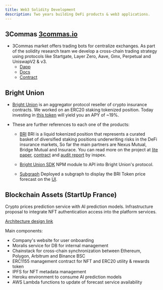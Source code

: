 ```yaml
---
title: Web3 Solidity Development
description: Two years building DeFi products & web3 applications.
---
```


**3Commas**
[3commas.io](https://3commas.io/)
---



- 3Commas market offers trading bots for centralize exchanges. As part of the solidity research team we develop a cross-chain trading strategy using protocols like Startgate, Layer Zero, Aave, Gmx, Perpetual and UniswapV2 & v3.
  - [Dapp](https://app.decommas.io/strategies)
  - [Docs](https://medium.com/@DeCommas/new-meta-automating-basis-trading-852c2f08cc44)
  - [Contract](https://optimistic.etherscan.io/address/0x3E818Baf68F6465b2d97604f072CE6E402B906F7)


**Bright Union**
---



- [Bright Union](https://app.brightunion.io/) is an aggregator protocol reseller of crypto insurance contracts. 
  We worked on an ERC20 staking tokenized position. Today investing in [this token](https://app.brightunion.io/provide-cover) will yield you an APY of ~19%.
- These are further references to each one of the products:

  - [BRI](https://app.brightunion.io/provide-cover) BRI is a liquid tokenized position that represents
a curated basket of diversified staking positions underwriting risks in the DeFi insurance markets, So far the main partners are Nexus Mutual, Bridge Mutual and Insurace. You can read more on the project at [lite paper](https://brightunion.io/documents/BRI_litepaper.pdf?_gl=1*1ibgj69*_ga*MTgxNzg5NTc4OC4xNjc4Mjk1ODY1*_ga_KCNQQRKDP7*MTY3OTYwODI3NC4zLjEuMTY3OTYwODQxMy4wLjAuMA..), [contract](https://etherscan.io/address/0xa4b032895BcB6B11ec7d21380f557919D448FD04) and [audit report](https://app.inspex.co/library/bright-union) by inspex.

  - [Bright Union SDK](https://www.npmjs.com/package/@brightunion/sdk) NPM module to API into Bright Union's protocol.
  - [Subgraph](https://thegraph.com/explorer/subgraphs/E3DjinJzLKLQsV5zusDgMML3y9VBr1Pm5Xw3kXdvU9yP?view=Overview&chain=mainnet) Deployed a subgraph to display the BRI Token price forecast on the [UI](https://app.brightunion.io/provide-cover).



**Blockchain Assets (StartUp France)**
---
Crypto prices prediction service with AI prediction models.
Infrastructure proposal to integrate NFT authentication access into the platform services.

[Architecture design link](https://ipfs.io/ipfs/QmWtTvqR6dzvPa82V5Gyn4T2n7jXXD67UKkZvd1EJoup2a?filename=arch.png)

Main components:
  - Company's website for user onboarding 
  - Moralis service for DB for internal management
  - Chainstack for cross-chain synchronization between Ethereum, Polygon, Arbitrum and Binance BSC
  - ERC1155 management contract for NFT and ERC20 utility & rewards token
  - IPFS for NFT metadata management
  - Heroku environment to consume AI prediction models
  - AWS Lambda functions to update of forecast service availability
